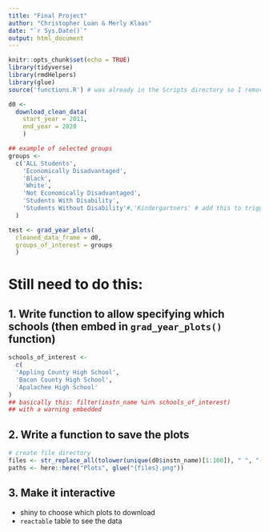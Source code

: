 ```yaml
---
title: "Final Project"
author: "Christopher Loan & Merly Klaas"
date: "`r Sys.Date()`"
output: html_document
---
```


```r
knitr::opts_chunk$set(echo = TRUE)
library(tidyverse)
library(rmdHelpers)
library(glue)
source('functions.R') # was already in the Scripts directory so I removed that part 
```

```r
d0 <- 
  download_clean_data(
    start_year = 2011,
    end_year = 2020
    ) 
```

```r
## example of selected groups
groups <- 
  c('ALL Students', 
    'Economically Disadvantaged', 
    'Black',
    'White',
    'Not Economically Disadvantaged',
    'Students With Disability', 
    'Students Without Disability'#,'Kindergartners' # add this to trigger warning
  )
```

```r
test <- grad_year_plots(
  cleaned_data_frame = d0, 
  groups_of_interest = groups
  )
```

# Still need to do this: 

## 1. Write function to allow specifying which schools (then embed in `grad_year_plots()` function)

```r
schools_of_interest <- 
  c(
  'Appling County High School', 
  'Bacon County High School',
  'Apalachee High School'
)
## basically this: filter(instn_name %in% schools_of_interest)
## with a warning embedded
```

## 2. Write a function to save the plots 

```r
# create file directory
files <- str_replace_all(tolower(unique(d0$instn_name)[1:100]), " ", "-")
paths <- here::here("Plots", glue("{files}.png"))
```

## 3. Make it interactive

* shiny to choose which plots to download
* `reactable` table to see the data
